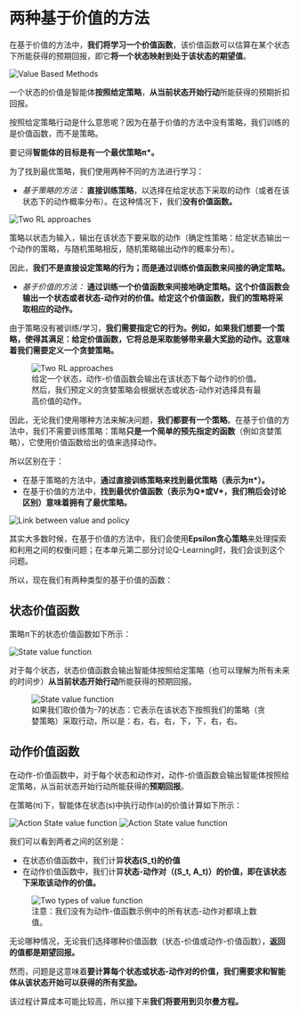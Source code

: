 # 两种基于价值的方法

在基于价值的方法中，**我们将学习一个价值函数**，该价值函数可以估算在某个状态下所能获得的预期回报，即它**将一个状态映射到处于该状态的期望值**。

<img src="https://huggingface.co/datasets/huggingface-deep-rl-course/course-images/resolve/main/en/unit3/vbm-1.jpg" alt="Value Based Methods"/>

一个状态的价值是智能体**按照给定策略**，**从当前状态开始行动**所能获得的预期折扣回报。

<Tip>

按照给定策略行动是什么意思呢？因为在基于价值的方法中没有策略，我们训练的是价值函数，而不是策略。

</Tip>

要记得**智能体的目标是有一个最优策略π\*。**

为了找到最优策略，我们使用两种不同的方法进行学习：

- *基于策略的方法：* **直接训练策略**，以选择在给定状态下采取的动作（或者在该状态下的动作概率分布）。在这种情况下，我们**没有价值函数。**

<img src="https://huggingface.co/datasets/huggingface-deep-rl-course/course-images/resolve/main/en/unit3/two-approaches-2.jpg" alt="Two RL approaches"/>

策略以状态为输入，输出在该状态下要采取的动作（确定性策略：给定状态输出一个动作的策略，与随机策略相反，随机策略输出动作的概率分布）。

因此，**我们不是直接设定策略的行为；而是通过训练价值函数来间接的确定策略。**

- *基于价值的方法：* **通过训练一个价值函数来间接地确定策略。**这个价值函数会输出一个状态或者状态-动作对的价值。给定这个价值函数，我们的策略**将采取相应的动作。**

由于策略没有被训练/学习，**我们需要指定它的行为。**例如，如果我们想要一个策略，使得其满足：给定价值函数，它将总是采取能够带来最大奖励的动作。这意味着**我们需要定义一个贪婪策略。**

<figure>
  <img src="https://huggingface.co/datasets/huggingface-deep-rl-course/course-images/resolve/main/en/unit3/two-approaches-3.jpg" alt="Two RL approaches"/>
  <figcaption>给定一个状态，动作-价值函数会输出在该状态下每个动作的价值。然后，我们预定义的贪婪策略会根据状态或状态-动作对选择具有最高价值的动作。</figcaption>
</figure>



因此，无论我们使用哪种方法来解决问题，**我们都要有一个策略**。在基于价值的方法中，我们不需要训练策略：策略**只是一个简单的预先指定的函数**（例如贪婪策略），它使用价值函数给出的值来选择动作。

所以区别在于：

- 在基于策略的方法中，**通过直接训练策略来找到最优策略（表示为π\*）。**
- 在基于价值的方法中，**找到最优价值函数（表示为Q\*或V\*，我们稍后会讨论区别）意味着拥有了最优策略。**

<img src="https://huggingface.co/datasets/huggingface-deep-rl-course/course-images/resolve/main/en/unit3/link-value-policy.jpg" alt="Link between value and policy"/>

其实大多数时候，在基于价值的方法中，我们会使用**Epsilon贪心策略**来处理探索和利用之间的权衡问题；在本单元第二部分讨论Q-Learning时，我们会谈到这个问题。

所以，现在我们有两种类型的基于价值的函数：

## 状态价值函数

策略π下的状态价值函数如下所示：

<img src="https://huggingface.co/datasets/huggingface-deep-rl-course/course-images/resolve/main/en/unit3/state-value-function-1.jpg" alt="State value function"/>

对于每个状态，状态价值函数会输出智能体按照给定策略（也可以理解为所有未来的时间步）**从当前状态开始行动**所能获得的预期回报。

<figure>
<img src="https://huggingface.co/datasets/huggingface-deep-rl-course/course-images/resolve/main/en/unit3/state-value-function-2.jpg" alt="State value function"/>
  <figcaption>如果我们取价值为-7的状态：它表示在该状态下按照我们的策略（贪婪策略）采取行动，所以是：右，右，右，下，下，右，右。</figcaption>
</figure>

## 动作价值函数

在动作-价值函数中，对于每个状态和动作对，动作-价值函数会输出智能体按照给定策略，从当前状态开始行动所能获得的**预期回报**。

在策略\(π\)下，智能体在状态\(s\)中执行动作\(a\)的价值计算如下所示：

<img src="https://huggingface.co/datasets/huggingface-deep-rl-course/course-images/resolve/main/en/unit3/action-state-value-function-1.jpg" alt="Action State value function"/>
<img src="https://huggingface.co/datasets/huggingface-deep-rl-course/course-images/resolve/main/en/unit3/action-state-value-function-2.jpg" alt="Action State value function"/>

我们可以看到两者之间的区别是：

- 在状态价值函数中，我们计算**状态\(S_t\)的价值**
- 在动作价值函数中，我们计算**状态-动作对（\(S_t, A_t\)）的价值，即在该状态下采取该动作的价值。**

<figure>
  <img src="https://huggingface.co/datasets/huggingface-deep-rl-course/course-images/resolve/main/en/unit3/two-types.jpg" alt="Two types of value function"/>
  <figcaption>
注意：我们没有为动作-值函数示例中的所有状态-动作对都填上数值。</figcaption>
</figure>



无论哪种情况，无论我们选择哪种价值函数（状态-价值或动作-价值函数），**返回的值都是期望回报。**

然而，问题是这意味着**要计算每个状态或状态-动作对的价值，我们需要求和智能体从该状态开始可以获得的所有奖励。**

该过程计算成本可能比较高，所以接下来**我们将要用到贝尔曼方程。**